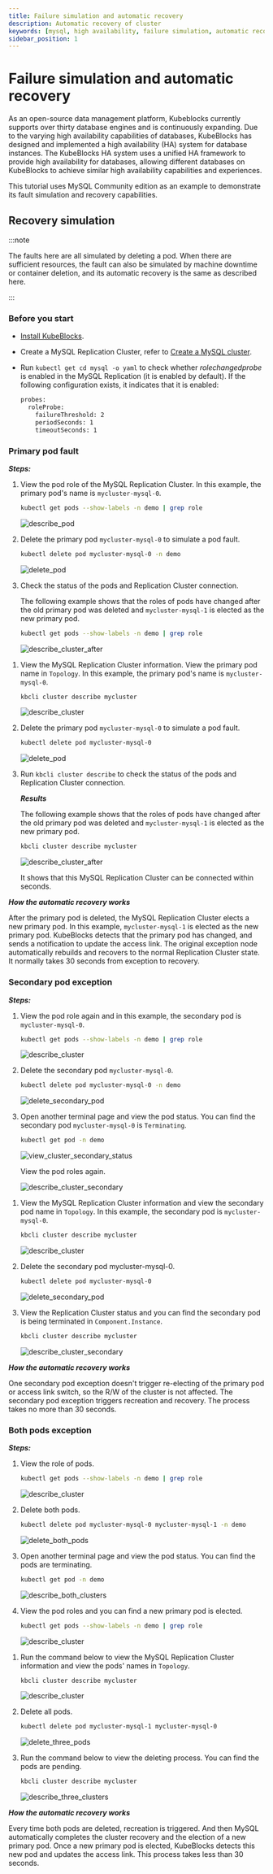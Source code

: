 ```yaml
---
title: Failure simulation and automatic recovery
description: Automatic recovery of cluster
keywords: [mysql, high availability, failure simulation, automatic recovery]
sidebar_position: 1
---
```



# Failure simulation and automatic recovery

As an open-source data management platform, Kubeblocks currently supports over thirty database engines and is continuously expanding. Due to the varying high availability capabilities of databases, KubeBlocks has designed and implemented a high availability (HA) system for database instances. The KubeBlocks HA system uses a unified HA framework to provide high availability for databases, allowing different databases on KubeBlocks to achieve similar high availability capabilities and experiences.

This tutorial uses MySQL Community edition as an example to demonstrate its fault simulation and recovery capabilities.

## Recovery simulation

:::note

The faults here are all simulated by deleting a pod. When there are sufficient resources, the fault can also be simulated by machine downtime or container deletion, and its automatic recovery is the same as described here.

:::

### Before you start

* [Install KubeBlocks](./../../installation/install-kubeblocks.md).
* Create a MySQL Replication Cluster, refer to [Create a MySQL cluster](./../cluster-management/create-and-connect-a-mysql-cluster.md).
* Run `kubectl get cd mysql -o yaml` to check whether _rolechangedprobe_ is enabled in the MySQL Replication (it is enabled by default). If the following configuration exists, it indicates that it is enabled:

  ```bash
  probes:
    roleProbe:
      failureThreshold: 2
      periodSeconds: 1
      timeoutSeconds: 1
  ```

### Primary pod fault

***Steps:***

<Tabs>

<TabItem value="kubectl" label="kubectl" default>

1. View the pod role of the MySQL Replication Cluster. In this example, the primary pod's name is `mycluster-mysql-0`.

    ```bash
    kubectl get pods --show-labels -n demo | grep role
    ```

    ![describe_pod](/img/docs/api-mysql-ha-grep-role.png)
2. Delete the primary pod `mycluster-mysql-0` to simulate a pod fault.

    ```bash
    kubectl delete pod mycluster-mysql-0 -n demo
    ```

    ![delete_pod](/img/docs/api-mysql-ha-delete-primary-pod.png)
3. Check the status of the pods and Replication Cluster connection.

    The following example shows that the roles of pods have changed after the old primary pod was deleted and `mycluster-mysql-1` is elected as the new primary pod.

    ```bash
    kubectl get pods --show-labels -n demo | grep role
    ```

    ![describe_cluster_after](/img/docs/api-mysql-ha-delete-primary-pod-after.png)

</TabItem>

<TabItem value="kbcli" label="kbcli">

1. View the MySQL Replication Cluster information. View the primary pod name in `Topology`. In this example, the primary pod's name is `mycluster-mysql-0`.

    ```bash
    kbcli cluster describe mycluster
    ```

    ![describe_cluster](/img/docs/ha-mysql-describe-cluster.png)
2. Delete the primary pod `mycluster-mysql-0` to simulate a pod fault.

    ```bash
    kubectl delete pod mycluster-mysql-0
    ```

    ![delete_pod](/img/docs/ha-mysql-delete-primary-pod.png)
3. Run `kbcli cluster describe` to check the status of the pods and Replication Cluster connection.

    ***Results***

    The following example shows that the roles of pods have changed after the old primary pod was deleted and `mycluster-mysql-1` is elected as the new primary pod.

    ```bash
    kbcli cluster describe mycluster
    ```

    ![describe_cluster_after](/img/docs/ha-mysql-primary-pod-describe-after.png)

    It shows that this MySQL Replication Cluster can be connected within seconds.

</TabItem>

</Tabs>

***How the automatic recovery works***

After the primary pod is deleted, the MySQL Replication Cluster elects a new primary pod. In this example, `mycluster-mysql-1` is elected as the new primary pod. KubeBlocks detects that the primary pod has changed, and sends a notification to update the access link. The original exception node automatically rebuilds and recovers to the normal Replication Cluster state. It normally takes 30 seconds from exception to recovery.

### Secondary pod exception

***Steps:***

<Tabs>

<TabItem value="kubectl" label="kubectl" default>

1. View the pod role again and in this example, the secondary pod is `mycluster-mysql-0`.

    ```bash
    kubectl get pods --show-labels -n demo | grep role
    ```

    ![describe_cluster](/img/docs/api-mysql-ha-grep-role-secondary-pod.png)
2. Delete the secondary pod `mycluster-mysql-0`.

    ```bash
    kubectl delete pod mycluster-mysql-0 -n demo
    ```

    ![delete_secondary_pod](/img/docs/api-ysql-ha-delete-secondary-pod.png)
3. Open another terminal page and view the pod status. You can find the secondary pod `mycluster-mysql-0` is `Terminating`.

    ```bash
    kubectl get pod -n demo
    ```

    ![view_cluster_secondary_status](/img/docs/api-mysql-ha-secondary-pod-status.png)

    View the pod roles again.

    ![describe_cluster_secondary](/img/docs/api-mysql-ha-secondary-pod-grep-role-after.png)

</TabItem>

<TabItem value="kbcli" label="kbcli">

1. View the MySQL Replication Cluster information and view the secondary pod name in `Topology`. In this example, the secondary pod is `mycluster-mysql-0`.

    ```bash
    kbcli cluster describe mycluster
    ```

    ![describe_cluster](/img/docs/ha-mysql-primary-pod-describe-after.png)
2. Delete the secondary pod mycluster-mysql-0.

    ```bash
    kubectl delete pod mycluster-mysql-0
    ```

    ![delete_secondary_pod](/img/docs/ha-mysql-delete-secondary.png)
3. View the Replication Cluster status and you can find the secondary pod is being terminated in `Component.Instance`.

    ```bash
    kbcli cluster describe mycluster
    ```

    ![describe_cluster_secondary](/img/docs/ha-mysql-delete-secondary-after.png)

</TabItem>

</Tabs>

***How the automatic recovery works***

One secondary pod exception doesn't trigger re-electing of the primary pod or access link switch, so the R/W of the cluster is not affected. The secondary pod exception triggers recreation and recovery. The process takes no more than 30 seconds.

### Both pods exception

***Steps:***

<Tabs>

<TabItem value="kubectl" label="kubectl" default>

1. View the role of pods.

    ```bash
    kubectl get pods --show-labels -n demo | grep role
    ```

    ![describe_cluster](/img/docs/api-mysql-ha-both-pods-grep-role.png)
2. Delete both pods.

    ```bash
    kubectl delete pod mycluster-mysql-0 mycluster-mysql-1 -n demo
    ```

    ![delete_both_pods](/img/docs/api-mysql-ha-delete-both-pods.png)
3. Open another terminal page and view the pod status. You can find the pods are terminating.

    ```bash
    kubectl get pod -n demo
    ```

    ![describe_both_clusters](/img/docs/api-mysql-ha-both-pods-status.png)
4. View the pod roles and you can find a new primary pod is elected.

    ```bash
    kubectl get pods --show-labels -n demo | grep role
    ```

    ![describe_cluster](/img/docs/api-mysql-ha-both-pods-grep-role-after.png)

</TabItem>

<TabItem value="kbcli" label="kbcli">

1. Run the command below to view the MySQL Replication Cluster information and view the pods' names in `Topology`.

    ```bash
    kbcli cluster describe mycluster
    ```

    ![describe_cluster](/img/docs/ha-mysql-delete-secondary-after.png)
2. Delete all pods.

    ```bash
    kubectl delete pod mycluster-mysql-1 mycluster-mysql-0
    ```

    ![delete_three_pods](/img/docs/ha-mysql-delete-both-pods.png)
3. Run the command below to view the deleting process. You can find the pods are pending.

    ```bash
    kbcli cluster describe mycluster
    ```

    ![describe_three_clusters](/img/docs/ha-mysql-delete-both-pods-after.png)

</TabItem>

</Tabs>

***How the automatic recovery works***

Every time both pods are deleted, recreation is triggered. And then MySQL automatically completes the cluster recovery and the election of a new primary pod. Once a new primary pod is elected, KubeBlocks detects this new pod and updates the access link. This process takes less than 30 seconds.
